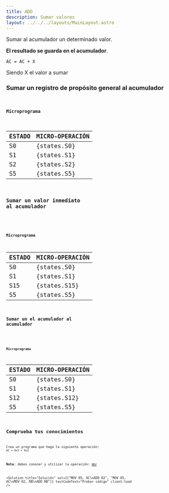 ```yaml
---
title: ADD
description: Sumar valores
layout: ../../../layouts/MainLayout.astro
---
```



Sumar al acumulador un determinado valor.

**El resultado se guarda en el acumulador**.

```
AC = AC + X
```

Siendo X el valor a sumar

### Sumar un registro de propósito general al acumulador

<Code
  code="ADD RB"
  testCodeText="Probar código"
  previewText="Vista previa"
  previewVideoSrc="/assets/video/preview/ADD_RB.webm"
  client:load
/>

#### Microprograma

| ESTADO | MICRO-OPERACIÓN |
| :----- | :-------------- |
| S0     | {states.S0}     |
| S1     | {states.S1}     |
| S2     | {states.S2}     |
| S5     | {states.S5}     |

### Sumar un valor inmediato al acumulador

<Code
  code="ADD 0F"
  testCodeText="Probar código"
  previewText="Vista previa"
  previewVideoSrc="/assets/video/preview/ADD_0F.webm"
  client:load
/>

#### Microprograma

| ESTADO | MICRO-OPERACIÓN |
| :----- | :-------------- |
| S0     | {states.S0}     |
| S1     | {states.S1}     |
| S15    | {states.S15}    |
| S5     | {states.S5}     |

### Sumar un el acumulador al acumulador

<Code
  code="ADD AC"
  testCodeText="Probar código"
  previewText="Vista previa"
  previewVideoSrc="/assets/video/preview/ADD_AC.webm"
  client:load
/>

#### Microprograma

| ESTADO | MICRO-OPERACIÓN |
| :----- | :-------------- |
| S0     | {states.S0}     |
| S1     | {states.S1}     |
| S12    | {states.S12}    |
| S5     | {states.S5}     |

## Comprueba tus conocimientos

Crea un programa que haga la siguiente operación: `AC = 0x5 + 0x2`

**Nota**: debes conocer y utilizar la operación: [`MOV`](/es/instructions/MOV)

<Solution
  title="Solución"
  sol={["MOV 05, AC\nADD 02", "MOV 05, AC\nMOV 02, RB\nADD RB"]}
  testCodeText="Probar código"
  client:load
/>
